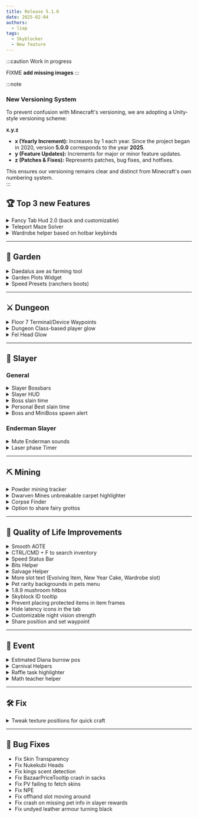```yaml
---
title: Release 5.1.0
date: 2025-02-04
authors:
  - liap
tags:
  - Skyblocker
  - New feature
---
```

:::caution
Work in progress

FIXME **add missing images**
:::

:::note  
### New Versioning System  

To prevent confusion with Minecraft's versioning, we are adopting a Unity-style versioning scheme:  

**x.y.z**  
- **x (Yearly Increment):** Increases by 1 each year. Since the project began in 2020, version **5.0.0** corresponds to the year **2025**.  
- **y (Feature Updates):** Increments for major or minor feature updates.  
- **z (Patches & Fixes):** Represents patches, bug fixes, and hotfixes.  

This ensures our versioning remains clear and distinct from Minecraft's own numbering system.  
:::

## 🏆 Top 3 new Features  
<details>
<summary>Fancy Tab Hud 2.0 (back and customizable)</summary>
</details>
<details>
<summary>Teleport Maze Solver</summary>
</details>
<details>
<summary>Wardrobe helper based on hotbar keybinds</summary>
</details>

---

## 🌱 Garden  
<details>
<summary>Daedalus axe as farming tool</summary>
</details>
<details>
<summary>Garden Plots Widget</summary>
</details>
<details>
<summary>Speed Presets (ranchers boots)</summary>
</details>

---

## ⚔️ Dungeon  
<details>
<summary>Floor 7 Terminal/Device Waypoints</summary>
</details>
<details>
<summary>Dungeon Class-based player glow</summary>
</details>
<details>
<summary>Fel Head Glow</summary>
</details>

---

## 👹 Slayer  
### General  
<details>
<summary>Slayer Bossbars</summary>
</details>
<details>
<summary>Slayer HUD</summary>
</details>
<details>
<summary>Boss slain time</summary>
</details>
<details>
<summary>Personal Best slain time</summary>
</details>
<details>
<summary>Boss and MiniBoss spawn alert</summary>
</details>

### Enderman Slayer  
<details>
<summary>Mute Enderman sounds</summary>
</details>
<details>
<summary>Laser phase Timer</summary>
</details>

---

## ⛏️ Mining  
<details>
<summary>Powder mining tracker</summary>
</details>
<details>
<summary>Dwarven Mines unbreakable carpet highlighter</summary>
</details>
<details>
<summary>Corpse Finder</summary>
</details>
<details>
<summary>Option to share fairy grottos</summary>
</details>

---

## 🌟 Quality of Life Improvements  
<details>
<summary>Smooth AOTE</summary>
</details>
<details>
<summary>CTRL/CMD + F to search inventory</summary>
</details>
<details>
<summary>Speed Status Bar</summary>
</details>
<details>
<summary>Bits Helper</summary>
</details>
<details>
<summary>Salvage Helper</summary>
</details>
<details>
<summary>More slot text (Evolving Item, New Year Cake, Wardrobe slot)</summary>
</details>
<details>
<summary>Pet rarity backgrounds in pets menu</summary>
</details>
<details>
<summary>1.8.9 mushroom hitbox</summary>
</details>
<details>
<summary>Skyblock ID tooltip</summary>
</details>
<details>
<summary>Prevent placing protected items in item frames</summary>
</details>
<details>
<summary>Hide latency icons in the tab</summary>
</details>
<details>
<summary>Customizable night vision strength</summary>
</details>
<details>
<summary>Share position and set waypoint</summary>
</details>

---

## 🎪 Event  
<details>
<summary>Estimated Diana burrow pos</summary>
</details>
<details>
<summary>Carnival Helpers</summary>
</details>
<details>
<summary>Raffle task highlighter</summary>
</details>
<details>
<summary>Math teacher helper</summary>
</details>

---

## 🛠️ Fix
<details>
<summary>Tweak texture positions for quick craft</summary>
![Tux, the Linux mascot](/public/images/blog/5.1.0/quickcraft.png)
</details>

---

## 🐞 Bug Fixes  
- Fix Skin Transparency  
- Fix Nukekubi Heads  
- Fix kings scent detection  
- Fix BazaarPriceTooltip crash in sacks  
- Fix PV failing to fetch skins  
- Fix NPE  
- Fix offhand slot moving around  
- Fix crash on missing pet info in slayer rewards  
- Fix undyed leather armour turning black  